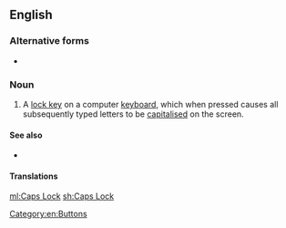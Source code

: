 ==English==

===Alternative forms===
* {{l|en|caps lock}}

===Noun===
{{en-noun|head=[[caps|Caps]] [[lock|Lock]]}}

# {{label|en|computing}} A [[lock key]] on a computer [[keyboard]], which when pressed causes all subsequently typed letters to be [[capitalised]] on the screen.

====See also====
* {{list:computer keys/en}}

====Translations====
{{trans-see|capslock}}

[[Category:en:Buttons]]

[[ml:Caps Lock]]
[[sh:Caps Lock]]
